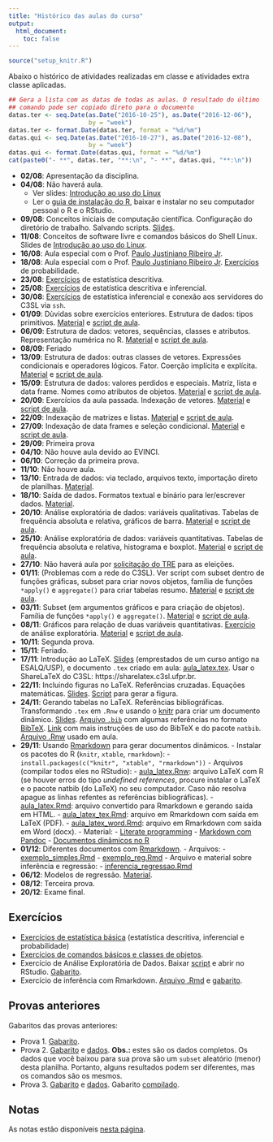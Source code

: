 ```yaml
---
title: "Histórico das aulas do curso"
output:
  html_document:
    toc: false
---
```


```r
source("setup_knitr.R")
```

Abaixo o histórico de atividades realizadas em classe e atividades extra
classe aplicadas.


```r
## Gera a lista com as datas de todas as aulas. O resultado do último
## comando pode ser copiado direto para o documento
datas.ter <- seq.Date(as.Date("2016-10-25"), as.Date("2016-12-06"),
                      by = "week")
datas.ter <- format.Date(datas.ter, format = "%d/%m")
datas.qui <- seq.Date(as.Date("2016-10-27"), as.Date("2016-12-08"),
                      by = "week")
datas.qui <- format.Date(datas.qui, format = "%d/%m")
cat(paste0("- **", datas.ter, "**:\n", "- **", datas.qui, "**:\n"))
```

- **02/08**: Apresentação da disciplina.
- **04/08**: Não haverá aula.
    - Ver slides:
      [Introdução ao uso do Linux](http://fernandomayer.github.io/linux-intro)
    - Ler o [guia de instalação do R](R-instalacao.html), baixar e
      instalar no seu computador pessoal o R e o RStudio.
- **09/08**: Conceitos iniciais de computação científica. Configuração
  do diretório de trabalho. Salvando scripts.
  [Slides](00_ce083-intro.html).
- **11/08**: Conceitos de software livre e comandos básicos do Shell
  Linux. Slides de
  [Introdução ao uso do Linux](http://fernandomayer.github.io/linux-intro).
- **16/08**: Aula especial com o Prof.
  [Paulo Justiniano Ribeiro Jr](http://www.leg.ufpr.br/~paulojus/).
- **18/08**: Aula especial com o Prof.
  [Paulo Justiniano Ribeiro Jr](http://www.leg.ufpr.br/~paulojus/).
  [Exercícios](ex01_intro.html) de probabilidade.
- **23/08**: [Exercícios](ex01_intro.html) de estatística descritiva.
- **25/08**: [Exercícios](ex01_intro.html) de estatística descritiva e
  inferencial.
- **30/08**: [Exercícios](ex01_intro.html) de estatística inferencial e
  conexão aos servidores do C3SL via `ssh`.
- **01/09**: Dùvidas sobre exercícios enteriores. Estrutura de dados:
  tipos primitivos. [Material](02_funcoes_e_objetos.html)
  e [script de aula](scripts/script_tipos.R).
- **06/09**: Estrutura de dados: vetores, sequências, classes e
  atributos. Representação numérica no
  R. [Material](02_funcoes_e_objetos.html)
  e [script de aula](scripts/script_tipos.R).
- **08/09**: Feriado
- **13/09**: Estrutura de dados: outras classes de vetores. Expressões
  condicionais e operadores lógicos. Fator. Coerção implícita e
  explícita. [Material](02_funcoes_e_objetos.html)
  e [script de aula](scripts/script_tipos.R).
- **15/09**: Estrutura de dados: valores perdidos e especiais. Matriz,
  lista e data frame. Nomes como atributos de
  objetos. [Material](02_funcoes_e_objetos.html)
  e [script de aula](scripts/script_tipos.R).
- **20/09**: Exercícios da aula passada. Indexação de
  vetores. [Material](03_indexacao_e_selecao.html)
  e [script de aula](scripts/script_index.R).
- **22/09**: Indexação de matrizes e
  listas. [Material](03_indexacao_e_selecao.html)
  e [script de aula](scripts/script_index.R).
- **27/09**: Indexação de data frames e seleção
  condicional. [Material](03_indexacao_e_selecao.html)
  e [script de aula](scripts/script_index.R).
- **29/09**: Primeira prova
- **04/10**: Não houve aula devido ao EVINCI.
- **06/10**: Correção da primeira prova.
- **11/10**: Não houve aula.
- **13/10**: Entrada de dados: via teclado, arquivos texto, importação
  direto de planilhas. [Material](04_Entrada_de_dados.html).
- **18/10**: Saída de dados. Formatos textual e binário para
  ler/escrever dados. [Material](04_Entrada_de_dados.html).
- **20/10**: Análise exploratória de dados: variáveis qualitativas.
  Tabelas de frequência absoluta e relativa, gráficos de
  barra. [Material](05_Analise_exploratoria.html) e
  [script de aula](scripts/script_exploratoria.R).
- **25/10**: Análise exploratória de dados: variáveis quantitativas.
  Tabelas de frequência absoluta e relativa, histograma e
  boxplot. [Material](05_Analise_exploratoria.html) e
  [script de aula](scripts/script_exploratoria.R).
- **27/10**: Não haverá aula por
[solicitação do TRE](http://www.ufpr.br/portalufpr/blog/noticias/__trashed-10/)
para as eleições.
- **01/11**: (Problemas com a rede do C3SL). Ver script com subset
  dentro de funções gráficas, subset para criar novos objetos, família
  de funções `*apply()` e `aggregate()` para criar tabelas resumo.
  [Material](05_Analise_exploratoria.html) e
  [script de aula](scripts/script_exploratoria.R).
- **03/11**: Subset (em argumentos gráficos e para criação de objetos).
  Família de funções `*apply()` e
  `aggregate()`. [Material](05_Analise_exploratoria.html)
  e [script de aula](scripts/script_exploratoria.R).
- **08/11**: Gráficos para relação de duas variáveis quantitativas.
  [Exercício](exercicios/ex03_exploratoria.R) de análise
  exploratória. [Material](05_Analise_exploratoria.html)
  e [script de aula](scripts/script_exploratoria.R).
- **10/11**: Segunda prova.
- **15/11**: Feriado.
- **17/11**: Introdução ao
  LaTeX. [Slides](misc/Introducao_ao_Latex_ESALQ-USP.pdf) (emprestados
  de um curso antigo na ESALQ/USP), e documento `.tex` criado em
  aula: [aula_latex.tex](misc/aula_latex.tex). Usar o ShareLaTeX do
  C3SL: https://sharelatex.c3sl.ufpr.br.
- **22/11**: Incluindo figuras no LaTeX. Referências cruzadas. Equações
  matemáticas.
  [Slides](misc/Introducao_ao_Latex_ESALQ-USP.pdf).
  [Script](scripts/script_exploratoria_aula.R) para gerar a figura.
- **24/11**: Gerando tabelas no LaTeX. Referências bibliográficas.
  Transformando `.tex` em `.Rnw` e usando
  o [knitr](http://yihui.name/knitr) para criar um documento
  dinâmico.
  [Slides](misc/Introducao_ao_Latex_ESALQ-USP.pdf).
  [Arquivo `.bib`](misc/referencias.bib) com algumas referências no
  formato
  [BibTeX](http://www.bibtex.org).
  [Link](https://en.wikibooks.org/wiki/LaTeX/Bibliography_Management)
  com mais instruções de uso do BibTeX e do pacote
  `natbib`. [Arquivo .Rnw](misc/aula_latex.Rnw) usado em aula.
- **29/11**: Usando [Rmarkdown](http://rmarkdown.rstudio.com) para gerar
  documentos dinâmicos.
      - Instalar os pacotes do R (`knitr`, `xtable`, `rmarkdown`):
          - `install.packages(c("knitr", "xtable", "rmarkdown"))`
      - Arquivos (compilar todos eles no RStudio):
          - [aula_latex.Rnw](misc/aula_latex.Rnw): arquivo LaTeX com R (se
        houver erros do tipo *undefined references*, procure instalar o
        LaTeX e o pacote natbib (do LaTeX) no seu computador. Caso não
        resolva apague as linhas refentes as referências bibliográficas).
          - [aula_latex.Rmd](misc/aula_latex.Rmd): arquivo convertido para
        Rmarkdown e gerando saída em HTML.
          - [aula_latex_tex.Rmd](misc/aula_latex_tex.Rmd): arquivo em
        Rmarkdown com saída em LaTeX (PDF).
          - [aula_latex_word.Rmd](misc/aula_latex_word.Rmd): arquivo em
        Rmarkdown com saída em Word (docx).
      - Material:
          - [Literate programming](http://cursos.leg.ufpr.br/prr/capLitProg.html)
          - [Markdown com Pandoc](http://cursos.leg.ufpr.br/prr/capMarkdown.html)
          - [Documentos dinâmicos no R](http://cursos.leg.ufpr.br/prr/capDocDin.html)
- **01/12**: Diferentes documentos
  com [Rmarkdown](http://rmarkdown.rstudio.com).
      - Arquivos:
          - [exemplo_simples.Rmd](misc/exemplo_simples.Rmd)
          - [exemplo_reg.Rmd](misc/exemplo_reg.Rmd)
      - Arquivo e material sobre inferência e regressão:
          - [inferencia_regressao.Rmd](misc/inferencia_regressao.Rmd)
- **06/12**: Modelos de
  regressão. [Material](misc/inferencia_regressao.Rmd).
- **08/12**: Terceira prova.
- **20/12**: Exame final.

## Exercícios

- [Exercícios de estatística básica](ex01_intro.html) (estatística
  descritiva, inferencial e probabilidade)
- [Exercícios de comandos básicos e classes de objetos](exercicios/ex02_basico.pdf).
- Exercício de Análise Exploratória de Dados.
  Baixar [script](exercicios/ex03_exploratoria.R) e abrir no
  RStudio. [Gabarito](exercicios/ex03_exploratoria_GABARITO.R).
- Exercício de inferência com
  Rmarkdown. [Arquivo .Rmd](exercicios/ex04_inferencia.Rmd)
  e [gabarito](exercicios/ex04_inferencia_GABARITO.Rmd).

## Provas anteriores

Gabaritos das provas anteriores:

- Prova 1. [Gabarito](misc/P1_ce083_GB.pdf).
- Prova 2. [Gabarito](misc/script_P2_2016-11-10_GB.R)
  e [dados](misc/dados_aluguel.csv). **Obs.:** estes são os dados
  completos. Os dados que você baixou para sua prova são um `subset`
  aleatório (menor) desta planilha. Portanto, alguns resultados podem
  ser diferentes, mas os comandos são os mesmos.
- Prova 3. [Gabarito](misc/ce083_P3_2016-12-08_GB.Rmd)
  e [dados](misc/dados_Forbes2000.csv).
  Gabarito [compilado](misc/ce083_P3_2016-12-08_GB.html).

## Notas

As notas estão disponíveis [nesta página](notas.html).

